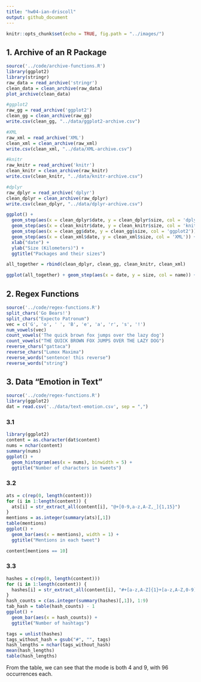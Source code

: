 ```yaml
---
title: "hw04-ian-driscoll"
output: github_document
---
```


```r
knitr::opts_chunk$set(echo = TRUE, fig.path = "../images/")
```
## 1. Archive of an R Package

```r
source('../code/archive-functions.R')
library(ggplot2)
library(stringr)
raw_data = read_archive('stringr')
clean_data = clean_archive(raw_data)
plot_archive(clean_data)

#ggplot2
raw_gg = read_archive('ggplot2')
clean_gg = clean_archive(raw_gg)
write.csv(clean_gg, "../data/ggplot2-archive.csv")

#XML
raw_xml = read_archive('XML')
clean_xml = clean_archive(raw_xml)
write.csv(clean_xml, "../data/XML-archive.csv")

#knitr
raw_knitr = read_archive('knitr')
clean_knitr = clean_archive(raw_knitr)
write.csv(clean_knitr, "../data/knitr-archive.csv")

#dplyr
raw_dplyr = read_archive('dplyr')
clean_dplyr = clean_archive(raw_dplyr)
write.csv(clean_dplyr, "../data/dplyr-archive.csv")

ggplot() +
  geom_step(aes(x = clean_dplyr$date, y = clean_dplyr$size, col = 'dplyr')) +
  geom_step(aes(x = clean_knitr$date, y = clean_knitr$size, col = 'knitr')) +
  geom_step(aes(x = clean_gg$date, y = clean_gg$size, col = 'ggplot2')) +
  geom_step(aes(x = clean_xml$date, y = clean_xml$size, col = 'XML')) +
  xlab("date") +
  ylab("Size (Kilometers)") +
  ggtitle("Packages and their sizes")

all_together = rbind(clean_dplyr, clean_gg, clean_knitr, clean_xml)

ggplot(all_together) + geom_step(aes(x = date, y = size, col = name)) + facet_wrap(~name, scales = "free")
```

## 2. Regex Functions
```r
source('../code/regex-functions.R')
split_chars('Go Bears!')
split_chars("Expecto Patronum")
vec = c('G', 'o', ' ', 'B', 'e', 'a', 'r', 's', '!')
num_vowels(vec)
count_vowels('The quick brown fox jumps over the lazy dog')
count_vowels("THE QUICK BROWN FOX JUMPS OVER THE LAZY DOG")
reverse_chars("gattaca")
reverse_chars("Lumox Maxima")
reverse_words("sentence! this reverse")
reverse_words("string")
```
## 3. Data "Emotion in Text"
```r


source('../code/regex-functions.R')
library(ggplot2)
dat = read.csv('../data/text-emotion.csv', sep = ",")
```
### 3.1
```r
library(ggplot2)
content = as.character(dat$content)
nums = nchar(content)
summary(nums)
ggplot() + 
  geom_histogram(aes(x = nums), binwidth = 5) +
  ggtitle("Number of characters in tweets")
```

### 3.2

```r

ats = c(rep(0, length(content)))
for (i in 1:length(content)) {
  ats[i] = str_extract_all(content[i], "@+[0-9,a-z,A-Z,_]{1,15}")
}
mentions = as.integer(summary(ats)[,1])
table(mentions)
ggplot() +
  geom_bar(aes(x = mentions), width = 1) +
  ggtitle("Mentions in each tweet")

content[mentions == 10]
```

### 3.3

```r
hashes = c(rep(0, length(content)))
for (i in 1:length(content)) {
  hashes[i] = str_extract_all(content[i], "#+[a-z,A-Z]{1}+[a-z,A-Z,0-9]{0,15}")
}
hash_counts = c(as.integer(summary(hashes)[,1]), 1:9)
tab_hash = table(hash_counts) - 1
ggplot() +
  geom_bar(aes(x = hash_counts)) +
  ggtitle("Number of hashtags")

tags = unlist(hashes)
tags_without_hash = gsub("#", "", tags)
hash_lengths = nchar(tags_without_hash)
mean(hash_lengths)
table(hash_lengths)
```

From the table, we can see that the mode is both 4 and 9, with 96 occurrences each.



